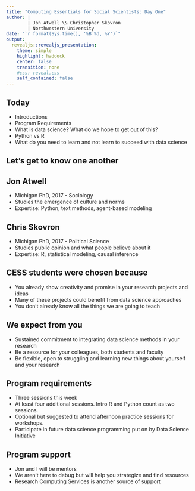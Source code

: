 ```yaml
---
title: "Computing Essentials for Social Scientists: Day One"
author: |
        | Jon Atwell \& Christopher Skovron
        | Northwestern University 
date: "`r format(Sys.time(), '%B %d, %Y')`"
output: 
  revealjs::revealjs_presentation: 
    theme: simple
    highlight: haddock
    center: false
    transition: none
    #css: reveal.css
    self_contained: false
---
```

          
          


## Today
- Introductions
- Program Requirements
- What is data science? What do we hope to get out of this? 
- Python vs R 
- What do you need to learn and not learn to succeed with data science

## Let's get to know one another 

## Jon Atwell
- Michigan PhD, 2017 - Sociology
- Studies the emergence of culture and norms
- Expertise: Python, text methods, agent-based modeling

## Chris Skovron 
- Michigan PhD, 2017 - Political Science
- Studies public opinion and what people believe about it
- Expertise: R, statistical modeling, causal inference

## CESS students were chosen because
- You already show creativity and promise in your research projects and ideas
- Many of these projects could benefit from data science approaches 
- You don't already know all the things we are going to teach

## We expect from you 
- Sustained commitment to integrating data science methods in your research
- Be a resource for your colleagues, both students and faculty 
- Be flexible, open to struggling and learning new things about yourself and your research 

## Program requirements 
- Three sessions this week
- At least four additional sessions. Intro R and Python count as two sessions. 
- Optional but suggested to attend afternoon practice sessions for workshops. 
- Participate in future data science programming put on by Data Science Initiative 

## Program support
- Jon and I will be mentors
- We aren't here to debug but will help you strategize and find resources
- Research Computing Services is another source of support 






